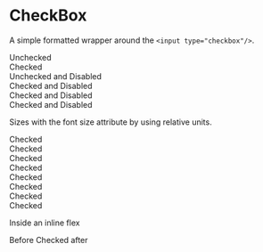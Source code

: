 



<Meta title="Component/Controls/CheckBox" component={CheckBox} />

# CheckBox

A simple formatted wrapper around the `<input type="checkbox"/>`.

<Canvas>
    <Story name="Simple">
        <div><CheckBox defaultChecked={false}/> <Label>Unchecked</Label></div>
        <div><CheckBox defaultChecked={true}/> <Label>Checked</Label></div>
        <div><CheckBox defaultChecked={false} disabled/> <Label>Unchecked and Disabled</Label></div>
        <div><CheckBox defaultChecked={true} disabled/> <Label>Checked and Disabled</Label></div>
        <div><CheckBox defaultChecked={false} focus/> <Label>Checked and Disabled</Label></div>
        <div><CheckBox defaultChecked={true} focus/> <Label>Checked and Disabled</Label></div>
    </Story>
</Canvas>

Sizes with the font size attribute by using relative units.

<Canvas>
    <Story name="Multiple Sizes">
        <div className="space-y-2">
        <div className="flex flex-row justify-between">
            <div className="text-xs">
                <CheckBox checked="true"/> <Label>Checked</Label>
            </div>
            <div className="text-sm">
                <CheckBox checked="true"/> <Label>Checked</Label>
            </div>
            <div className="text-base">
                <CheckBox checked="true"/> <Label>Checked</Label>
            </div>
            <div className="text-lg">
                <CheckBox checked="true"/> <Label>Checked</Label>
            </div>
        </div>
        <div className="flex flex-row justify-between">
            <div className="text-xl">
                <CheckBox checked="true"/> <Label>Checked</Label>
            </div>
            <div className="text-2xl">
                <CheckBox checked="true"/> <Label>Checked</Label>
            </div>
            <div className="text-3xl">
                <CheckBox checked="true"/> <Label>Checked</Label>
            </div>
            <div className="text-4xl">
                <CheckBox checked="true"/> <Label>Checked</Label>
            </div>
        </div>
        </div>
    </Story>
</Canvas>

Inside an inline flex

<Canvas>
    <Story name="Inside Inline Flex">
        <div className="text-base space-y-2">
            Before <span className="inline-flex flex-row items-center space-x-1">
                <CheckBox checked="true"/> 
                <Label className="self-baseline">Checked</Label>
            </span> after
        </div>
    </Story>
</Canvas>

<Canvas>
    <Story name="CheckBox Button">
        <div className="text-base">
            <CheckBox />
            <CheckButton />
        </div>
    </Story>
</Canvas>


